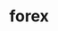 # forex


<ul className="grid grid-cols-1 md:grid-cols-2 lg:grid-cols-3 xl:grid-cols-4 gap-4 -ml-6">

<ReferenceCard
        title="Oanda"
        description="calendar, cancel, candles, closetrade, from, list, order, orderbook, pending, positionbook, positions, price, summary, to, trades"
        url="forex/oanda"
    />
<ReferenceCard
        title="Qa"
        description="acf, bw, cdf, cusum, decompose, hist, kurtosis, line, load, normality, pick, qqplot, quantile, raw, rolling, skew, spread, summary, unitroot"
        url="forex/qa"
    />
<ReferenceCard
        title="Ta"
        description="ad, adx, aroon, bbands, cci, cg, donchian, ema, fib, fisher, load, macd, obv, rsi, sma, stoch, zlma"
        url="forex/ta"
    />
<ReferenceCard
    title="candle"
    description="This documentation is for the 'candle' function used to show loaded fx"
    url="forex/candle"
/>
<ReferenceCard
    title="fwd"
    description="A documentation page for the 'fwd' command which provides forward rates"
    url="forex/fwd"
/>
<ReferenceCard
    title="load"
    description="This page documents how to load historical exchange rate data from Alpha"
    url="forex/load"
/>
<ReferenceCard
    title="quote"
    description="This documentation page provides information regarding the usage and"
    url="forex/quote"
/>
</ul>
